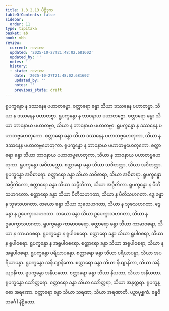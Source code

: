 ```yaml
---
title: 1.3.2.13 ပိဋ္ဌိဒုက
tableOfContents: false
sidebar:
  order: 11
type: tipitaka
basket: ab
book: vbh
review:
  current: review
  updated: '2025-10-27T21:48:02.681602'
  updated_by: ''
  notes: ''
  history:
  - state: review
    date: '2025-10-27T21:48:02.681602'
    updated_by: ''
    notes: ''
    previous_state: draft
---
```



<ReviewStatus review={frontmatter.review} showDetails={true} />

<HypothesisAnnotation frontmatter={frontmatter} />

<DynamicBreadcrumb />

<Paragraph number="535" book="vbh">
ရူပက္ခန္ဓော န ဒဿနေန ပဟာတဗ္ဗော. စတ္တာရော ခန္ဓာ သိယာ ဒဿနေန ပဟာတဗ္ဗာ, သိယာ န ဒဿနေန ပဟာတဗ္ဗာ. ရူပက္ခန္ဓော န ဘာဝနာယ ပဟာတဗ္ဗော. စတ္တာရော ခန္ဓာ သိယာ ဘာဝနာယ ပဟာတဗ္ဗာ, သိယာ န ဘာဝနာယ ပဟာတဗ္ဗာ. ရူပက္ခန္ဓော န ဒဿနေန ပဟာတဗ္ဗဟေတုကော. စတ္တာရော ခန္ဓာ သိယာ ဒဿနေန ပဟာတဗ္ဗဟေတုကာ, သိယာ န ဒဿနေန ပဟာတဗ္ဗဟေတုကာ. ရူပက္ခန္ဓော န ဘာဝနာယ ပဟာတဗ္ဗဟေတုကော. စတ္တာရော ခန္ဓာ သိယာ ဘာဝနာယ ပဟာတဗ္ဗဟေတုကာ, သိယာ န ဘာဝနာယ ပဟာတဗ္ဗဟေတုကာ. ရူပက္ခန္ဓော အဝိတက္ကော. စတ္တာရော ခန္ဓာ သိယာ သဝိတက္ကာ, သိယာ အဝိတက္ကာ. ရူပက္ခန္ဓော အဝိစာရော. စတ္တာရော ခန္ဓာ သိယာ သဝိစာရာ, သိယာ အဝိစာရာ. ရူပက္ခန္ဓော အပ္ပီတိကော, စတ္တာရော ခန္ဓာ သိယာ သပ္ပီတိကာ, သိယာ အပ္ပီတိကာ. ရူပက္ခန္ဓော န ပီတိသဟဂတော. စတ္တာရော ခန္ဓာ သိယာ ပီတိသဟဂတာ, သိယာ န ပီတိသဟဂတာ. ဒွေ ခန္ဓာ န သုခသဟဂတာ. တယော ခန္ဓာ သိယာ သုခသဟဂတာ, သိယာ န သုခသဟဂတာ. ဒွေ ခန္ဓာ န ဥပေက္ခာသဟဂတာ. တယော ခန္ဓာ သိယာ ဥပေက္ခာသဟဂတာ, သိယာ န ဥပေက္ခာသဟဂတာ.
</Paragraph>

<Paragraph number="536" book="vbh">
ရူပက္ခန္ဓော ကာမာဝစရော. စတ္တာရော ခန္ဓာ သိယာ ကာမာဝစရာ, သိယာ န ကာမာဝစရာ. ရူပက္ခန္ဓော န ရူပါဝစရော. စတ္တာရော ခန္ဓာ သိယာ ရူပါဝစရာ, သိယာ န ရူပါဝစရာ. ရူပက္ခန္ဓော န အရူပါဝစရော. စတ္တာရော ခန္ဓာ သိယာ အရူပါဝစရာ, သိယာ န အရူပါဝစရာ. ရူပက္ခန္ဓော ပရိယာပန္နော. စတ္တာရော ခန္ဓာ သိယာ ပရိယာပန္နာ, သိယာ အပရိယာပန္နာ. ရူပက္ခန္ဓော အနိယျာနိကော. စတ္တာရော ခန္ဓာ သိယာ နိယျာနိကာ, သိယာ အနိယျာနိကာ. ရူပက္ခန္ဓော အနိယတော. စတ္တာရော ခန္ဓာ သိယာ နိယတာ, သိယာ အနိယတာ. ရူပက္ခန္ဓော သော်တ္တရော. စတ္တာရော ခန္ဓာ သိယာ သော်တ္တရာ, သိယာ အနုတ္တရာ. ရူပက္ခန္ဓော အရဏော. စတ္တာရော ခန္ဓာ သိယာ သရဏာ, သိယာ အရဏာတိ.

</Paragraph>

<Paragraph number="537" type="center" book="vbh">
ပဉှာပုစ္ဆကံ.



</Paragraph>

<Paragraph number="538" type="center" book="vbh">
ခန္ဓဝိဘင်္ဂေါ နိဋ္ဌိတော.
</Paragraph>